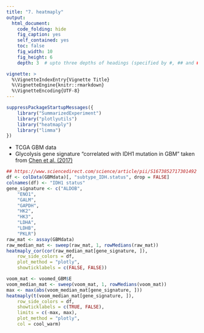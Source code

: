 ```yaml
---
title: "7. heatmaply"
output:
  html_document:
    code_folding: hide
    fig_caption: yes
    self_contained: yes
    toc: false
    fig_width: 10
    fig_height: 6
    depth: 3  # upto three depths of headings (specified by #, ## and ###)  

vignette: >
  %\VignetteIndexEntry{Vignette Title}
  %\VignetteEngine{knitr::rmarkdown}
  %\VignetteEncoding{UTF-8}
---
```


```r
suppressPackageStartupMessages({
    library("SummarizedExperiment")
    library("plotlyutils")
    library("heatmaply")
    library("limma")
})
```

- TCGA GBM data
- Glycolysis gene signature "correlated with IDH1 mutation in GBM" 
  taken from [Chen et al. (2017)](https://www.sciencedirect.com/science/article/pii/S1673852717301492)

```r
## https://www.sciencedirect.com/science/article/pii/S1673852717301492
df <- colData(GBMdata)[, "subtype_IDH.status", drop = FALSE]
colnames(df) <- "IDH1 status"
gene_signature <- c("ALDOB",
    "ENO1",
    "GALM",
    "GAPDH",
    "HK2",
    "HK3",
    "LDHA",
    "LDHB",
    "PKLR")
raw_mat <- assay(GBMdata)
raw_median_mat <- sweep(raw_mat, 1, rowMedians(raw_mat))
heatmaply_cor(cor(raw_median_mat[gene_signature, ]),
    row_side_colors = df,
    plot_method = "plotly",
    showticklabels = c(FALSE, FALSE))
```

```r
voom_mat <- voomed_GBM$E
voom_median_mat <- sweep(voom_mat, 1, rowMedians(voom_mat))
max <- max(abs(voom_median_mat[gene_signature, ]))
heatmaply(t(voom_median_mat[gene_signature, ]),
    row_side_colors = df,
    showticklabels = c(TRUE, FALSE),
    limits = c(-max, max),
    plot_method = "plotly",
    col = cool_warm)
```
